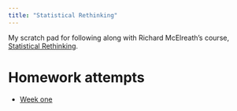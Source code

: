 ```yaml
---
title: "Statistical Rethinking"
---
```


My scratch pad for following along with Richard McElreath's course, [Statistical Rethinking](https://github.com/rmcelreath/statrethinking_winter2019).

# Homework attempts

* [Week one](week1-homework.html)